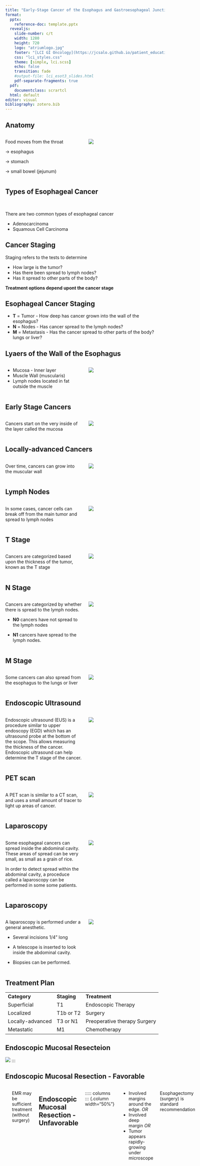 ```yaml
---
title: "Early-Stage Cancer of the Esophagus and Gastroesophageal Junction"
format: 
  pptx: 
    reference-doc: template.pptx
  revealjs:
    slide-number: c/t
    width: 1280
    height: 720
    logo: "atriumlogo.jpg"
    footer: "[LCI GI Oncology](https://jcsalo.github.io/patient_education/LCI.html)"
    css: "lci_styles.css"
    theme: [simple, lci.scss]
    echo: false
    transition: fade
    #output-file: lci_esot3_slides.html
    pdf-separate-fragments: true
  pdf:
    documentclass: scrartcl
  html: default
editor: visual
bibliography: zotero.bib
---
```


## Anatomy

::::: columns
::: {.column width="50%"}
Food moves from the throat

$\rightarrow$ esophagus

$\rightarrow$ stomach

$\rightarrow$ small bowel (jejunum)
:::

::: {.column width="50%"}
![](https://deidt7p41jzcy.cloudfront.net/Eso_Anatomy_Labels.png)
:::
:::::

## Types of Esophageal Cancer

\

There are two common types of esophageal cancer

-   Adenocarcinoma
-   Squamous Cell Carcinoma

## Cancer Staging

Staging refers to the tests to determine

-   How large is the tumor?
-   Has there been spread to lymph nodes?
-   Has it spread to other parts of the body?

**Treatment options depend upont the cancer stage**

## Esophageal Cancer Staging {tbl-colwidths="[20,10,70]"}

-   **T** = Tumor - How deep has cancer grown into the wall of the esophagus?
-   **N** = Nodes - Has cancer spread to the lymph nodes?
-   **M** = Metastasis - Has the cancer spread to other parts of the body? lungs or liver?

## Lyaers of the Wall of the Esophagus

::::: columns
::: {.column width="50%"}
-   Mucosa - Inner layer
-   Muscle Wall (muscularis)
-   Lymph nodes located in fat outside the muscle
:::

::: {.column width="50%"}
![](https://deidt7p41jzcy.cloudfront.net/tumor1_ai.png)
:::
:::::

## Early Stage Cancers

::::: columns
::: {.column width="50%"}
Cancers start on the very inside of the layer called the mucosa
:::

::: {.column width="50%"}
![](https://deidt7p41jzcy.cloudfront.net/tumor21_ai.png)
:::
:::::

## Locally-advanced Cancers

::::: columns
::: {.column width="50%"}
Over time, cancers can grow into the muscular wall
:::

::: {.column width="50%"}
![](https://deidt7p41jzcy.cloudfront.net/tumor24_ai.png)
:::
:::::

## Lymph Nodes

::::: columns
::: {.column width="50%"}
In some cases, cancer cells can break off from the main tumor and spread to lymph nodes
:::

::: {.column width="50%"}
![](https://deidt7p41jzcy.cloudfront.net/tumor25b_ai.png)
:::
:::::

## T Stage

::::: columns
::: {.column width="50%"}
Cancers are categorized based upon the thickness of the tumor, known as the T stage
:::

::: {.column width="50%"}
![](https://deidt7p41jzcy.cloudfront.net/tumor_t_full.png)
:::
:::::

## N Stage

::::: columns
::: {.column width="50%"}
Cancers are categorized by whether there is spread to the lymph nodes.

-   **N0** cancers have not spread to the lymph nodes

-   **N1** cancers have spread to the lymph nodes.
:::

::: {.column width="50%"}
![](https://deidt7p41jzcy.cloudfront.net/tumor_t3_nodes_labels.png)
:::
:::::

## M Stage

::::: columns
::: {.column width="50%"}
Some cancers can also spread from the esophagus to the lungs or liver
:::

::: {.column width="50%"}
![](https://deidt7p41jzcy.cloudfront.net/Eso_M_Stage.png)
:::
:::::


## Endoscopic Ultrasound

::::: columns
::: {.column width="50%"}
Endoscopic ultrasound (EUS) is a procedure similar to upper endoscopy (EGD) which has an ultrasound probe at the bottom of the scope. This allows measuring the thickness of the cancer. Endoscopic ultrasound can help determine the T stage of the cancer.
:::

::: {.column width="50%"}
![](https://deidt7p41jzcy.cloudfront.net/EUSArtboard.png)
:::
:::::

## PET scan

::::: columns
::: {.column width="50%"}
A PET scan is similar to a CT scan, and uses a small amount of tracer to light up areas of cancer.
:::

::: {.column width="50%"}
![](https://deidt7p41jzcy.cloudfront.net/PetImage.png)
:::
:::::

## Laparoscopy

::::: columns
::: {.column width="50%"}
Some esophageal cancers can spread inside the abdominal cavity. These areas of spread can be very small, as small as a grain of rice.

In order to detect spread within the abdominal cavity, a proceduce called a laparoscopy can be performed in some some patients.
:::

::: {.column width="50%"}
![](https://deidt7p41jzcy.cloudfront.net/Eso_Laparoscopy.png)
:::
:::::

## Laparoscopy

::::: columns
::: {.column width="50%"}
A laparoscopy is performed under a general anesthetic.

-   Several incisions 1/4" long

-   A telescope is inserted to look inside the abdominal cavity.

-   Biopsies can be performed.
:::

::: {.column width="50%"}
![](https://deidt7p41jzcy.cloudfront.net/Eso_Laparoscopy.png)
:::
:::::

## Treatment Plan

|                  |             |                              |
|------------------|-------------|------------------------------|
| **Category**     | **Staging** | **Treatment**                |
| Superficial      | T1          | Endoscopic Therapy           |
| Localized        | T1b or T2   | Surgery                      |
| Locally-advanced | T3 or N1    | Preoperative therapy Surgery |
| Metastatic       | M1          | Chemotherapy                 |

## Endoscopic Mucosal Resecteion

![](https://deidt7p41jzcy.cloudfront.net/emr_comm.png)
:::

## Endoscopic Mucosal Resection - Favorable


::::: columns
::: {.column width="50%"}

- Clear margins around the edge *AND*
- Clear deep margin *AND*
- Tumor appears slow-growing under microscope

::: {.column width="50%"}
![](https://deidt7p41jzcy.cloudfront.net/EMRF_ai.jpg)
:::
:::::

EMR may be sufficient treatment (without surgery)

## Endoscopic Mucosal Resection - Unfavorable


::::: columns
::: {.column width="50%"}

- Involved margins around the edge. *OR*
- Involved deep margin *OR*
- Tumor appears rapidly-growing under microscope

Esophagectomy (surgery) is standard recommendation

::: {.column width="50%"}
![](https://deidt7p41jzcy.cloudfront.net/EMRU_ai.jpg)
:::
:::::
